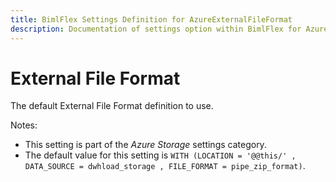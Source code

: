 ```yaml
---
title: BimlFlex Settings Definition for AzureExternalFileFormat
description: Documentation of settings option within BimlFlex for AzureExternalFileFormat
---
```

<head>
  <meta name="varigenceProduct" content="BimlFlex"></meta>
  <meta name="varigenceArticleType" content="Reference"></meta>
</head>

# External File Format

The default External File Format definition to use.

Notes:

* This setting is part of the *Azure Storage* settings category.
* The default value for this setting is `WITH (LOCATION = '@@this/' , DATA_SOURCE = dwhload_storage , FILE_FORMAT = pipe_zip_format)`.

